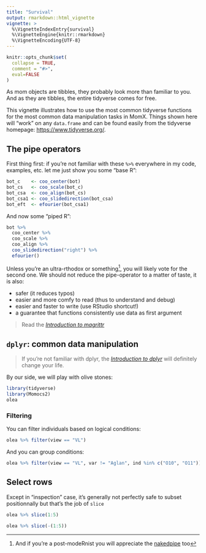 ```yaml
---
title: "Survival"
output: rmarkdown::html_vignette
vignette: >
  %\VignetteIndexEntry{survival}
  %\VignetteEngine{knitr::rmarkdown}
  %\VignetteEncoding{UTF-8}
---
```

```r
knitr::opts_chunk$set(
  collapse = TRUE,
  comment = "#>",
  eval=FALSE
)
```

As mom objects are tibbles, they probably look more than familiar to you. And as they are tibbles, the entire tidyverse comes for free. 

This vignette illustrates how to use the most common tidyverse functions for the most common data manipulation tasks in MomX. Things shown here will "work" on any `data.frame` and can be found easily from the tidyverse homepage: [https://www.tidyverse.org/]().

## The pipe operators 
First thing first: if you're not familiar with these `%>%` everywhere in my code, examples, etc. let me just show you some "base R":

```r
bot_c    <- coo_center(bot)
bot_cs   <- coo_scale(bot_c)
bot_csa  <- coo_align(bot_cs)
bot_csa1 <- coo_slidedirection(bot_csa)
bot_eft  <- efourier(bot_csa1)
```

And now some "piped R":
```r
bot %>% 
  coo_center %>% 
  coo_scale %>% 
  coo_align %>% 
  coo_slidedirection("right") %>% 
  efourier()
```

Unless you're an ultra-rthodox or something^[And if you're a post-modeRnist you will appreciate the [nakedpipe](https://github.com/moodymudskipper/nakedpipe) too], you will likely vote for the second one. We should not reduce the pipe-operator to a matter of taste, it is also:

* safer (it reduces typos)
* easier and more comfy to read (thus to understand and debug)
* easier and faster to write (use RStudio shortcut!)
* a guarantee that functions consistently use data as first argument

> Read the [_Introduction to magrittr_](https://magrittr.tidyverse.org/articles/magrittr.html)

## `dplyr`: common data manipulation

> If you're not familiar with dplyr, the [_Introduction to dplyr_](https://cran.r-project.org/web/packages/dplyr/vignettes/dplyr.html) will definitely change your life.

By our side, we will play with olive stones:

```r
library(tidyverse)
library(Momocs2)
olea
```

### Filtering
You can filter individuals based on logical conditions:

```r
olea %>% filter(view == "VL")
```

And you can group conditions:

```r
olea %>% filter(view == "VL", var != "Aglan", ind %in% c("O10", "O11"))
```

## Select rows

Except in "inspection" case, it's generally not perfectly safe to subset positionnally but that's the job of `slice`

```r
olea %>% slice(1:5)

olea %>% slice(-(1:5))

```
